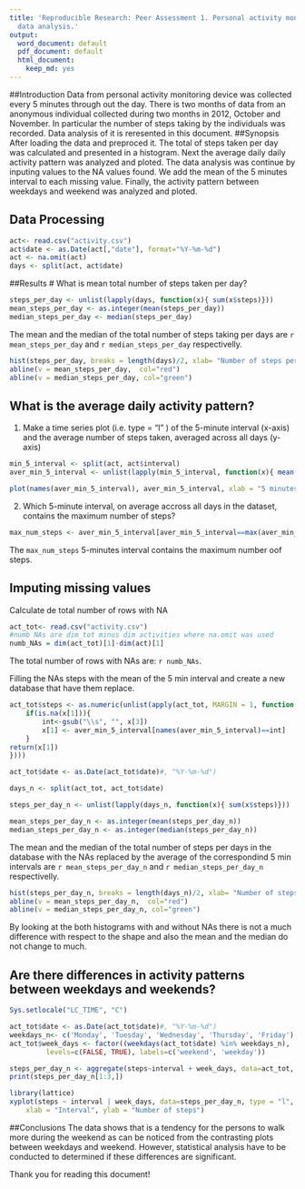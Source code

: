 ```yaml
---
title: 'Reproducible Research: Peer Assessment 1. Personal activity monitoring device
  data analysis.'
output:
  word_document: default
  pdf_document: default
  html_document:
    keep_md: yes
---
```

##Introduction
Data from personal activity monitoring device was collected every 5 minutes through out the day. There is two months of data from an anonymous individual collected during two months in 2012,  October and November. In particular the number of steps taking by the individuals was recorded. Data analysis of it is reresented in this document.
##Synopsis
After loading the data and preproced it. The total of steps taken per day was calculated and presented in a histogram. Next the average daily daily activity pattern was analyzed and ploted. The data analysis was continue by inputing values to the NA values found. We add the mean of the 5 minutes interval to each missing value. Finally, the activity pattern between weekdays and weekend was analyzed and ploted.

## Data Processing
```r
act<- read.csv("activity.csv")
act$date <- as.Date(act[,"date"], format="%Y-%m-%d")
act <- na.omit(act)
days <- split(act, act$date)

```

##Results
# What is mean total number of steps taken per day?
```r
steps_per_day <- unlist(lapply(days, function(x){ sum(x$steps)}))
mean_steps_per_day <- as.integer(mean(steps_per_day))
median_steps_per_day <- median(steps_per_day)
```

The mean and the median of the total number of steps taking per days are `r mean_steps_per_day` and `r median_steps_per_day` respectivelly.

```r
hist(steps_per_day, breaks = length(days)/2, xlab= "Number of steps per day", col = "blue", main = "Histogram of the steps per day")
abline(v = mean_steps_per_day,  col="red")
abline(v = median_steps_per_day, col="green")
```


## What is the average daily activity pattern?
1. Make a time series plot (i.e. type = "l" ) of the 5-minute interval (x-axis) and the average number of steps taken, averaged across all days (y-axis)
```r
min_5_interval <- split(act, act$interval)
aver_min_5_interval <- unlist(lapply(min_5_interval, function(x){ mean(x$steps)}))

```

```r
plot(names(aver_min_5_interval), aver_min_5_interval, xlab = "5 minutes interval", ylab="Average number of steps", type= "l",  col = "blue", main = "Averaged of steps taking every 5 min across all days ")
```
2. Which 5-minute interval, on average accross all days in the dataset, contains the maximum number of steps?
```r
max_num_steps <- aver_min_5_interval[aver_min_5_interval==max(aver_min_5_interval)]
```
The `max_num_steps` 5-minutes interval contains the maximum number oof steps. 

## Imputing missing values
Calculate de total number of rows with NA

```r
act_tot<- read.csv("activity.csv")
#numb NAs are dim_tot minus dim activities where na.omit was used
numb_NAs = dim(act_tot)[1]-dim(act)[1]
```

The total number of rows with NAs are: `r numb_NAs`.

Filling the NAs steps with the mean of the 5 min interval and create a new database that have them replace.

```r
act_tot$steps <- as.numeric(unlist(apply(act_tot, MARGIN = 1, function(x){
    if(is.na(x[1])){
        int<-gsub("\\s", "", x[3])
        x[1] <- aver_min_5_interval[names(aver_min_5_interval)==int]
    }
return(x[1])
})))
```

```r

act_tot$date <- as.Date(act_tot$date)#, "%Y-%m-%d")

days_n <- split(act_tot, act_tot$date)

steps_per_day_n <- unlist(lapply(days_n, function(x){ sum(x$steps)}))

mean_steps_per_day_n <- as.integer(mean(steps_per_day_n))
median_steps_per_day_n <- as.integer(median(steps_per_day_n))
```

The mean and the median of the total number of steps per days in the database with the NAs replaced by the average of the correspondind 5 min intervals are `r mean_steps_per_day_n` and `r median_steps_per_day_n` respectivelly.

```r
hist(steps_per_day_n, breaks = length(days_n)/2, xlab= "Number of steps per day", col = "blue", main = "Histogram of the steps per day with NAs replaced by mean of 5 min interval")
abline(v = mean_steps_per_day_n,  col="red")
abline(v = median_steps_per_day_n, col="green")
```

By looking at the both histograms with and without NAs there is not a much difference with respect to the shape and also the mean and the median do not change to much.

## Are there differences in activity patterns between weekdays and weekends?

```r
Sys.setlocale("LC_TIME", "C")

act_tot$date <- as.Date(act_tot$date)#, "%Y-%m-%d")
weekdays_n<- c('Monday', 'Tuesday', 'Wednesday', 'Thursday', 'Friday')
act_tot$week_days <- factor((weekdays(act_tot$date) %in% weekdays_n), 
         levels=c(FALSE, TRUE), labels=c('weekend', 'weekday'))
```

```r
steps_per_day_n <- aggregate(steps~interval + week_days, data=act_tot, mean)
print(steps_per_day_n[1:3,])

```

```r
library(lattice)
xyplot(steps ~ interval | week_days, data=steps_per_day_n, type = "l", layout = c(1, 2), 
    xlab = "Interval", ylab = "Number of steps")
```

##Conclusions
The data shows that is a tendency for the persons to walk more during the weekend as can be noticed from the contrasting plots between weekdays and weekend. However, statistical analysis have to be conducted to determined if these differences are significant.

Thank you for reading this document!
